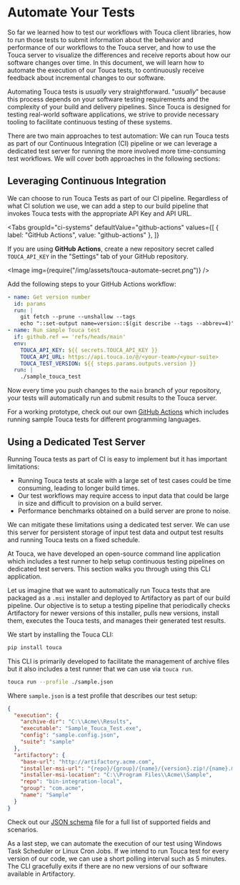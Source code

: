 
# Automate Your Tests

So far we learned how to test our workflows with Touca client libraries, how to
run those tests to submit information about the behavior and performance of our
workflows to the Touca server, and how to use the Touca server to visualize the
differences and receive reports about how our software changes over time. In
this document, we will learn how to automate the execution of our Touca tests,
to continuously receive feedback about incremental changes to our software.

Automating Touca tests is _usually_ very straightforward. "_usually_" because
this process depends on your software testing requirements and the complexity of
your build and delivery pipelines. Since Touca is designed for testing
real-world software applications, we strive to provide necessary tooling to
facilitate continuous testing of these systems.

There are two main approaches to test automation: We can run Touca tests as part
of our Continuous Integration (CI) pipeline or we can leverage a dedicated test
server for running the more involved more time-consuming test workflows. We will
cover both approaches in the following sections:

## Leveraging Continuous Integration

We can choose to run Touca Tests as part of our CI pipeline. Regardless of what
CI solution we use, we can add a step to our build pipeline that invokes Touca
tests with the appropriate API Key and API URL.

<Tabs
  groupId="ci-systems"
  defaultValue="github-actions"
  values={[
    { label: "GitHub Actions", value: "github-actions" },
  ]}
>
  <TabItem value="github-actions">

If you are using **GitHub Actions**, create a new repository secret called
`TOUCA_API_KEY` in the "Settings" tab of your GitHub repository.

<Image img={require("/img/assets/touca-automate-secret.png")} />

Add the following steps to your GitHub Actions workflow:

```yaml
- name: Get version number
  id: params
  run: |
    git fetch --prune --unshallow --tags
    echo "::set-output name=version::$(git describe --tags --abbrev=4)"
- name: Run sample Touca test
  if: github.ref == 'refs/heads/main'
  env:
    TOUCA_API_KEY: ${{ secrets.TOUCA_API_KEY }}
    TOUCA_API_URL: https://api.touca.io/@/<your-team>/<your-suite>
    TOUCA_TEST_VERSION: ${{ steps.params.outputs.version }}
  run: |
    ./sample_touca_test
```

Now every time you push changes to the `main` branch of your repository, your
tests will automatically run and submit results to the Touca server.

For a working prototype, check out our own
[GitHub Actions](https://github.com/trytouca/trytouca/blob/main/.github/workflows/build.yml#L692-L703)
which includes running sample Touca tests for different programming languages.

  </TabItem>
</Tabs>

## Using a Dedicated Test Server

Running Touca tests as part of CI is easy to implement but it has important
limitations:

- Running Touca tests at scale with a large set of test cases could be time
  consuming, leading to longer build times.
- Our test workflows may require access to input data that could be large in
  size and difficult to provision on a build server.
- Performance benchmarks obtained on a build server are prone to noise.

We can mitigate these limitations using a dedicated test server. We can use this
server for persistent storage of input test data and output test results and
running Touca tests on a fixed schedule.

At Touca, we have developed an open-source command line application which
includes a test runner to help setup continuous testing pipelines on dedicated
test servers. This section walks you through using this CLI application.

Let us imagine that we want to automatically run Touca tests that are packaged
as a `.msi` installer and deployed to Artifactory as part of our build pipeline.
Our objective is to setup a testing pipeline that periodically checks
Artifactory for newer versions of this installer, pulls new versions, install
them, executes the Touca tests, and manages their generated test results.

We start by installing the Touca CLI:

```bash
pip install touca
```

This CLI is primarily developed to facilitate the management of archive files
but it also includes a test runner that we can use via `touca run`.

```bash
touca run --profile ./sample.json
```

Where `sample.json` is a test profile that describes our test setup:

```json title="sample.json"
{
  "execution": {
    "archive-dir": "C:\\Acme\\Results",
    "executable": "Sample_Touca_Test.exe",
    "config": "sample.config.json",
    "suite": "sample"
  },
  "artifactory": {
    "base-url": "http://artifactory.acme.com",
    "installer-msi-url": "{repo}/{group}/{name}/{version}.zip!/{name}.msi",
    "installer-msi-location": "C:\\Program Files\\Acme\\Sample",
    "repo": "bin-integration-local",
    "group": "com.acme",
    "name": "Sample"
  }
}
```

Check out our
[JSON schema](https://github.com/trytouca/trytouca/blob/main/sdk/python/touca/cli/config/profile.schema.json)
file for a full list of supported fields and scenarios.

As a last step, we can automate the execution of our test using Windows Task
Scheduler or Linux Cron Jobs. If we intend to run Touca test for every version
of our code, we can use a short polling interval such as 5 minutes. The CLI
gracefully exits if there are no new versions of our software available in
Artifactory.
